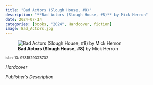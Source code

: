 ```yaml
---
title: "Bad Actors (Slough House, #8)"
description: "**Bad Actors (Slough House, #8)** by Mick Herron"
date: 2024-07-14
categories: [books, "2024", Hardcover, fiction]
image: Bad_Actors.jpg
---
```

![**Bad Actors (Slough House, #8)** by Mick Herron](Bad_Actors.jpg){fig-align="left"}

<sup>isbn-13: 9781529378702</sup>

*Hardcover*

*Publisher's Description*


